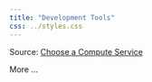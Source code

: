 ```yaml
---
title: "Development Tools"
css: ../styles.css
---
```


Source: [Choose a Compute Service](https://learn.microsoft.com/en-us/azure/architecture/guide/technology-choices/technology-choices-overview)

More ...
